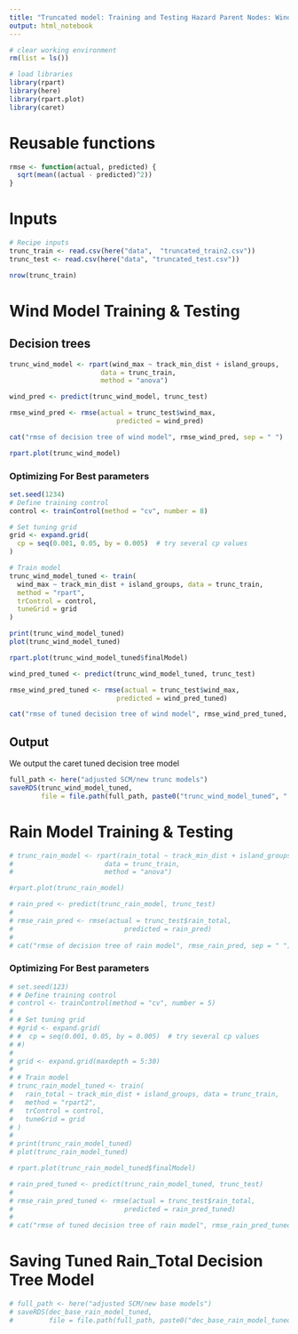 ```yaml
---
title: "Truncated model: Training and Testing Hazard Parent Nodes: Wind and Rain"
output: html_notebook
---
```


```r
# clear working environment
rm(list = ls())

# load libraries
library(rpart)
library(here)
library(rpart.plot)
library(caret)
```

# Reusable functions
```r
rmse <- function(actual, predicted) {
  sqrt(mean((actual - predicted)^2))
}
```


# Inputs
```r
# Recipe inputs
trunc_train <- read.csv(here("data",  "truncated_train2.csv"))
trunc_test <- read.csv(here("data", "truncated_test.csv"))

nrow(trunc_train)
```


# Wind Model Training & Testing
## Decision trees
```r
trunc_wind_model <- rpart(wind_max ~ track_min_dist + island_groups,
                       data = trunc_train,
                       method = "anova")
```

```r
wind_pred <- predict(trunc_wind_model, trunc_test)

rmse_wind_pred <- rmse(actual = trunc_test$wind_max, 
                           predicted = wind_pred)

cat("rmse of decision tree of wind model", rmse_wind_pred, sep = " ")
```


```r
rpart.plot(trunc_wind_model)
```

### Optimizing For Best parameters
```r
set.seed(1234)
# Define training control
control <- trainControl(method = "cv", number = 8)

# Set tuning grid
grid <- expand.grid(
  cp = seq(0.001, 0.05, by = 0.005)  # try several cp values
)

# Train model
trunc_wind_model_tuned <- train(
  wind_max ~ track_min_dist + island_groups, data = trunc_train,
  method = "rpart",
  trControl = control,
  tuneGrid = grid
)

print(trunc_wind_model_tuned)
plot(trunc_wind_model_tuned)
```

```r
rpart.plot(trunc_wind_model_tuned$finalModel)
```


```r
wind_pred_tuned <- predict(trunc_wind_model_tuned, trunc_test)

rmse_wind_pred_tuned <- rmse(actual = trunc_test$wind_max, 
                           predicted = wind_pred_tuned)

cat("rmse of tuned decision tree of wind model", rmse_wind_pred_tuned, sep = " ")
```


## Output
We output the caret tuned decision tree model
```r
full_path <- here("adjusted SCM/new trunc models")
saveRDS(trunc_wind_model_tuned, 
        file = file.path(full_path, paste0("trunc_wind_model_tuned", ".rds")))
```


# Rain Model Training & Testing
```r
# trunc_rain_model <- rpart(rain_total ~ track_min_dist + island_groups,
#                       data = trunc_train,
#                       method = "anova")
```

```r
#rpart.plot(trunc_rain_model)
```

```r
# rain_pred <- predict(trunc_rain_model, trunc_test)
# 
# rmse_rain_pred <- rmse(actual = trunc_test$rain_total, 
#                            predicted = rain_pred)
# 
# cat("rmse of decision tree of rain model", rmse_rain_pred, sep = " ")
```

### Optimizing For Best parameters
```r
# set.seed(123)
# # Define training control
# control <- trainControl(method = "cv", number = 5)
# 
# # Set tuning grid
# #grid <- expand.grid(
# #  cp = seq(0.001, 0.05, by = 0.005)  # try several cp values
# #)
# 
# grid <- expand.grid(maxdepth = 5:30)
# 
# # Train model
# trunc_rain_model_tuned <- train(
#   rain_total ~ track_min_dist + island_groups, data = trunc_train,
#   method = "rpart2",
#   trControl = control,
#   tuneGrid = grid
# )
# 
# print(trunc_rain_model_tuned)
# plot(trunc_rain_model_tuned)
```

```r
# rpart.plot(trunc_rain_model_tuned$finalModel)
```


```r
# rain_pred_tuned <- predict(trunc_rain_model_tuned, trunc_test)
# 
# rmse_rain_pred_tuned <- rmse(actual = trunc_test$rain_total, 
#                            predicted = rain_pred_tuned)
# 
# cat("rmse of tuned decision tree of rain model", rmse_rain_pred_tuned, sep = " ")
```


# Saving Tuned Rain_Total Decision Tree Model
```r
# full_path <- here("adjusted SCM/new base models")
# saveRDS(dec_base_rain_model_tuned, 
#         file = file.path(full_path, paste0("dec_base_rain_model_tuned", ".rds")))
```

